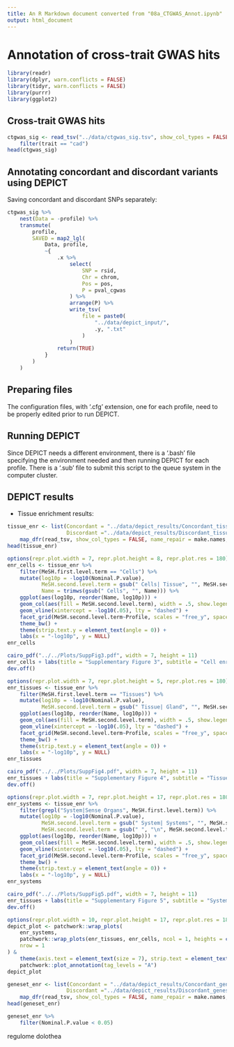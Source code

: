 ```yaml
---
title: An R Markdown document converted from "08a_CTGWAS_Annot.ipynb"
output: html_document
---
```


# Annotation of cross-trait GWAS hits

```r
library(readr)
library(dplyr, warn.conflicts = FALSE)
library(tidyr, warn.conflicts = FALSE)
library(purrr)
library(ggplot2)
```

## Cross-trait GWAS hits

```r
ctgwas_sig <- read_tsv("../data/ctgwas_sig.tsv", show_col_types = FALSE) %>%
    filter(trait == "cad")
head(ctgwas_sig)
```

## Annotating concordant and discordant variants using DEPICT

Saving concordant and discordant SNPs separately:

```r
ctgwas_sig %>%
    nest(Data = -profile) %>%
    transmute(
        profile,
        SAVED = map2_lgl(
            Data, profile,
            ~{
                .x %>%
                    select(
                        SNP = rsid, 
                        Chr = chrom, 
                        Pos = pos, 
                        P = pval_cgwas
                    ) %>%
                    arrange(P) %>%
                    write_tsv(
                        file = paste0(
                            "../data/depict_input/",
                            .y, ".txt"
                        )
                    )
                return(TRUE)
            }
        )
    )
```

## Preparing files

The configuration files, with '.cfg' extension, one for each profile, need to be properly edited prior to run DEPICT.

## Running DEPICT

Since DEPICT needs a different environment, there is a '.bash' file specifying the environment needed and then running DEPICT for each profile. There is a '.sub' file to submit this script to the queue system in the computer cluster.

## DEPICT results

- Tissue enrichment results:

```r
tissue_enr <- list(Concordant = "../data/depict_results/Concordant_tissueenrichment.txt", 
                   Discordant ="../data/depict_results/Discordant_tissueenrichment.txt") %>%
    map_dfr(read_tsv, show_col_types = FALSE, name_repair = make.names, .id = "Profile")
head(tissue_enr)
```

```r
options(repr.plot.width = 7, repr.plot.height = 8, repr.plot.res = 180)
enr_cells <- tissue_enr %>%
    filter(MeSH.first.level.term == "Cells") %>%
    mutate(log10p = -log10(Nominal.P.value),
           MeSH.second.level.term = gsub(" Cells| Tissue", "", MeSH.second.level.term),
           Name = trimws(gsub(" Cells", "", Name))) %>%
    ggplot(aes(log10p, reorder(Name, log10p))) +
    geom_col(aes(fill = MeSH.second.level.term), width = .5, show.legend = FALSE) +
    geom_vline(xintercept = -log10(.05), lty = "dashed") +
    facet_grid(MeSH.second.level.term~Profile, scales = "free_y", space = "free_y") +
    theme_bw() +
    theme(strip.text.y = element_text(angle = 0)) +
    labs(x = "-log10p", y = NULL)
enr_cells
```

```r
cairo_pdf("../../Plots/SuppFig3.pdf", width = 7, height = 11)
enr_cells + labs(title = "Supplementary Figure 3", subtitle = "Cell enrichment - DEPICT")
dev.off()
```

```r
options(repr.plot.width = 7, repr.plot.height = 5, repr.plot.res = 180)
enr_tissues <- tissue_enr %>%
    filter(MeSH.first.level.term == "Tissues") %>%
    mutate(log10p = -log10(Nominal.P.value),
           MeSH.second.level.term = gsub(" Tissue| Gland", "", MeSH.second.level.term)) %>%
    ggplot(aes(log10p, reorder(Name, log10p))) +
    geom_col(aes(fill = MeSH.second.level.term), width = .5, show.legend = FALSE) +
    geom_vline(xintercept = -log10(.05), lty = "dashed") +
    facet_grid(MeSH.second.level.term~Profile, scales = "free_y", space = "free_y") +
    theme_bw() +
    theme(strip.text.y = element_text(angle = 0)) +
    labs(x = "-log10p", y = NULL)
enr_tissues
```

```r
cairo_pdf("../../Plots/SuppFig4.pdf", width = 7, height = 11)
enr_tissues + labs(title = "Supplementary Figure 4", subtitle = "Tissue enrichment - DEPICT")
dev.off()
```

```r
options(repr.plot.width = 7, repr.plot.height = 17, repr.plot.res = 180)
enr_systems <- tissue_enr %>%
    filter(grepl("System|Sense Organs", MeSH.first.level.term)) %>%
    mutate(log10p = -log10(Nominal.P.value),
           MeSH.second.level.term = gsub(" System| Systems", "", MeSH.second.level.term),
           MeSH.second.level.term = gsub(" ", "\n", MeSH.second.level.term)) %>%
    ggplot(aes(log10p, reorder(Name, log10p))) +
    geom_col(aes(fill = MeSH.second.level.term), width = .5, show.legend = FALSE) +
    geom_vline(xintercept = -log10(.05), lty = "dashed") +
    facet_grid(MeSH.second.level.term~Profile, scales = "free_y", space = "free_y") +
    theme_bw() +
    theme(strip.text.y = element_text(angle = 0)) +
    labs(x = "-log10p", y = NULL)
enr_systems
```

```r
cairo_pdf("../../Plots/SuppFig5.pdf", width = 7, height = 11)
enr_tissues + labs(title = "Supplementary Figure 5", subtitle = "Systems enrichment - DEPICT")
dev.off()
```

```r
options(repr.plot.width = 10, repr.plot.height = 17, repr.plot.res = 180)
depict_plot <- patchwork::wrap_plots(
    enr_systems,
    patchwork::wrap_plots(enr_tissues, enr_cells, ncol = 1, heights = c(.4, .6)),
    nrow = 1
) &
    theme(axis.text = element_text(size = 7), strip.text = element_text(size = 7)) &
    patchwork::plot_annotation(tag_levels = "A")
depict_plot
```

```r
geneset_enr <- list(Concordant = "../data/depict_results/Concordant_genesetenrichment.txt", 
                   Discordant ="../data/depict_results/Discordant_genesetenrichment.txt") %>%
    map_dfr(read_tsv, show_col_types = FALSE, name_repair = make.names, .id = "Profile")
head(geneset_enr)
```

```r
geneset_enr %>%
    filter(Nominal.P.value < 0.05)
```

regulome
dolothea

